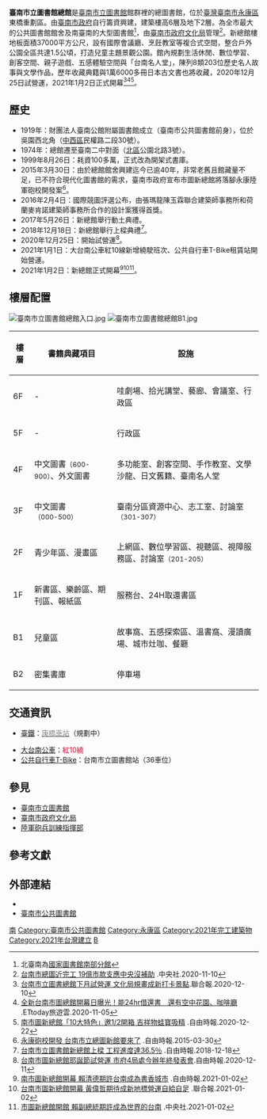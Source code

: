 {{About|臺南市立圖書館之新總館館舍|臺南市立圖書館行政機關|臺南市立圖書館|舊總館館舍|臺南市立圖書館公園總館}}
{{Infobox library
| library_name       = 臺南市立圖書館總館<br><small>Tainan Main Public Library</small>
| library_logo       = 
| image              = 臺南市立圖書館總館東面.jpg
| caption            = 總館東面（主入口）
| location           = {{ROC-TW}}<br>[[臺南市|臺南市]][[永康區|永康區]]康橋大道255號
| type               = [[公共圖書館|公共圖書館]]
| num_branches       = 
| num_employees      = 
| established        = 2020年12月25日（試營運）<br>2021年1月2日（正式開幕）
| items_collected    = 
| collection_size    = 60萬件館藏、40萬冊藏書
| legal_deposit      = 
| req_to_access      = 
| budget             = [[新臺幣|新臺幣]]18.88億<ref name=動土>[https://news.ltn.com.tw/news/local/paper/1105822 18億打造智慧建築 市圖總館動土].自由時報.2017-05-27</ref>
| director           = 洪玉貞
| openinghours       = 每週二至週日8:30~21:00
| phone_num          = （06）303-5855
| e-mail             = ttwen@tnml.tn.edu.tw
| website            = [https://www.tnpl.tn.edu.tw/w5368759830002704284/index 臺南市立圖書館]
}}

{{Infobox Building
|image             = 臺南市立圖書館總館北面.jpg
|caption           = 總館北面
|name              = 臺南市立圖書館總館<br><small>Tainan Main Public Library</small>
|location          = {{ROC-TW}}<br>[[臺南市|臺南市]][[永康區|永康區]]康橋大道255號
|architect         = 張瑪龍陳玉霖聯合建築師事務所<br/>荷蘭麥肯諾建築師事務所
|client            = 
|construction_start_date= 2017年5月26日
|completion_date   = 2020年12月25日：試營運<br>2021年1月2日：正式開幕
|cost              = [[新臺幣|新臺幣]]18.88億
|structural_system = SRC造建築
|floor_count       = 地上6層、地下2層
|floor_area        = 37,602.63平方公尺
|awards            = 
|building_type     = [[公共圖書館|公共圖書館]]
|owner             = [[臺南市政府文化局|臺南市政府文化局]]
}}
'''臺南市立圖書館總館'''是[[臺南市立圖書館|臺南市立圖書館]]館群裡的總圖書館，位於[[臺灣|臺灣]][[臺南市|臺南市]][[永康區|永康區]]東橋重劃區。由[[臺南市政府|臺南市政府]]自行籌資興建，建築樓高6層及地下2層。為全市最大的公共圖書館館舍及南臺南的大型圖書館<ref>北臺南為[[國家圖書館南部分館|國家圖書館南部分館]]</ref>，由[[臺南市政府文化局|臺南市政府文化局]]管理<ref>[https://www.cna.com.tw/news/acul/202011100317.aspx 台南市總圖近完工 19億市款支應中央沒補助] {{Wayback|url=https://www.cna.com.tw/news/acul/202011100317.aspx |date=20210116125152 }}.中央社.2020-11-10</ref>。新總館樓地板面積37000平方公尺，設有國際會議廳、烹飪教室等複合式空間，整合戶外公園全區共達1.5公頃，打造兒童主題景觀公園。館內規劃生活休閒、數位學習、創客空間、親子遊戲、五感體驗空間與「台南名人堂」，陳列8類203位歷史名人故事與文學作品，歷年收藏典籍與1萬6000多冊日本古文書也將收藏，2020年12月25日試營運，2021年1月2日正式開幕<ref>[https://udn.com/news/story/7326/5004206 台南市立圖書總館下月試營運 文化局規畫成新打卡景點].聯合報.2020-12-10</ref><ref>[https://travel.ettoday.net/article/1847585.htm 全新台南市圖總館開幕日曝光！能24hr借還書　還有空中花園、咖啡廳] {{Wayback|url=https://travel.ettoday.net/article/1847585.htm |date=20201106181713 }}.ETtoday旅遊雲.2020-11-05</ref><ref>[https://news.ltn.com.tw/news/life/breakingnews/3389149 南市圖新總館「10大特色」邀1/2開箱 吉祥物蛙寶吸精] {{Wayback|url=https://news.ltn.com.tw/news/life/breakingnews/3389149 |date=20201222135438 }}.自由時報.2020-12-22</ref>。

==歷史==
*1919年：財團法人臺南公館附屬圖書館成立（臺南市公共圖書館前身），位於吳園西北角（[[中西區_(台灣)|中西區]]民權路二段30號）。
*1974年：總館遷至臺南二中對面（[[北區_(臺南市)|北區]]公園北路3號）。
*1999年8月26日：耗資100多萬，正式改為開架式書庫。
*2015年3月30日：由於總館館舍興建迄今已逾40年，非常老舊且館藏量不足，已不符合現代化圖書館的需求，臺南市政府宣布市圖新總館將落腳永康陸軍砲校開發案<ref>[https://news.ltn.com.tw/news/life/breakingnews/1272340 永康砲校開發 台南市立總圖新館要來了] {{Wayback|url=https://news.ltn.com.tw/news/life/breakingnews/1272340 |date=20181214193841 }}.自由時報.2015-03-30</ref>。
*2016年2月4日：國際競圖評選公布，由張瑪龍陳玉霖聯合建築師事務所和荷蘭麥肯諾建築師事務所合作的設計案獲得首獎。
*2017年5月26日：新總館舉行動土典禮{{r|動土}}。
*2018年12月18日：新總館舉行上樑典禮<ref>[https://news.ltn.com.tw/news/life/breakingnews/2645760 台南市立圖書館新總館上樑 工程進度達36.5％] {{Wayback|url=https://news.ltn.com.tw/news/life/breakingnews/2645760 |date=20201205124947 }}.自由時報.2018-12-18</ref>。
*2020年12月25日：開始試營運<ref>[https://news.ltn.com.tw/news/life/breakingnews/3378438 台南市圖新總館耶誕節試營運 市府4局處今辦年終發表會].自由時報.2020-12-11</ref>。
*2021年1月1日：大台南公車紅10線新增繞駛班次、公共自行車T-Bike租賃站開始營運。
*2021年1月2日：新總館正式開幕<ref>[https://news.ltn.com.tw/news/life/breakingnews/3399312 南市圖新總館開幕 賴清德期許台南成為書香城市] {{Wayback|url=https://news.ltn.com.tw/news/life/breakingnews/3399312 |date=20210127142637 }}.自由時報.2021-01-02</ref><ref>[https://udn.com/news/story/7326/5141386 台南市圖新總館開幕 黃偉哲期待成新地標營運自給自足] {{Wayback|url=https://udn.com/news/story/7326/5141386 |date=20210204010825 }}.聯合報.2021-01-02</ref><ref>[https://www.cna.com.tw/news/aipl/202101020062.aspx 市圖新總館開館 賴副總統期許成為世界的台南] {{Wayback|url=https://www.cna.com.tw/news/aipl/202101020062.aspx |date=20210126140730 }}.中央社.2021-01-02</ref>。

==樓層配置==
[[File:臺南市立圖書館總館入口.jpg|thumb]]
[[File:臺南市立圖書館總館B1.jpg|thumb]]
{|class="wikitable" style="text-align:center"
!樓層||書籍典藏項目||設施
|-
|6F|| - || 哇劇場、拾光講堂、藝廊、會議室、行政區
|-
|5F|| - || 行政區
|-
|4F|| 中文圖書<small>（600-900）</small>、外文圖書 || 多功能室、創客空間、手作教室、文學沙龍、日文舊籍、臺南名人堂
|-
|3F|| 中文圖書<small>（000-500）</small>|| 臺南分區資源中心、志工室、討論室<small>（301-307）</small>
|-
|2F|| 青少年區、漫畫區 || 上網區、數位學習區、視聽區、視障服務區、討論室<small>（201-205）</small>
|-
|1F|| 新書區、樂齡區、期刊區、報紙區 || 服務台、24H取還書區
|-
|B1|| 兒童區 || 故事窩、五感探索區、溫書窩、漫讀廣場、城市灶咖、餐廳
|-
|B2|| 密集書庫 || 停車場
|}

== 交通資訊 ==
* {{rint|tw|tra}} [[臺灣鐵路管理局|臺鐵]]：[[康橋車站|<font color=#888888>康橋車站</font>]]（規劃中）
* [[大台南公車|大台南公車]]：<font color=#ea0437>紅10繞</font>
* [[臺南市公共自行車租賃系統|公共自行車T-Bike]]：台南市立圖書館站（36車位）

== 參見 ==
* [[臺南市立圖書館|臺南市立圖書館]]
* [[臺南市政府文化局|臺南市政府文化局]]
* [[陸軍砲兵訓練指揮部|陸軍砲兵訓練指揮部]]

== 參考文獻 ==
{{reflist|2}}

== 外部連結 ==
{{Commons cat|Tainan Main Public Library}}
* {{facebook|南市圖-303388935849}}
* [https://www.tnpl.tn.edu.tw/n15052685082493005316/n1Content 臺南市公共圖書館] {{Wayback|url=https://www.tnpl.tn.edu.tw/n15052685082493005316/n1Content |date=20210101154556 }} 

{{臺南市博物館}}
{{中華民國圖書館}}

[[Category:台灣公共圖書館|南]]
[[Category:臺南市公共圖書館|Category:臺南市公共圖書館]]
[[Category:永康區|Category:永康區]]
[[Category:2021年完工建築物|Category:2021年完工建築物]]
[[Category:2021年台灣建立|Category:2021年台灣建立]]
[[Category:臺南市文化局|B]]